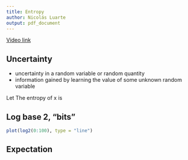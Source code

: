 ```yaml
---
title: Entropy
author: Nicolás Luarte
output: pdf_document
---
```


[Video link](https://www.youtube.com/watch?v=LodZWzrbayY])

## Uncertainty
- uncertainty in a random variable or random quantity
- information gained by learning the value of some unknown random variable

Let 
\begin{equation}
        \textrm{Let x be a discrete random variable}\ x \in X,\ X \sim P
\end{equation}
The entropy of x is
\begin{equation}
        H(X) = -\sum_{x \in X} P(x)\ log_{2}\ P(x)
\end{equation}

## Log base 2, "bits"

```r
plot(log2(0:100), type = "line")
```

## Expectation
\begin{equation}
        E(f(x)) = \sum_{x \in X} f(x)\ p(x)
\end{equation}
